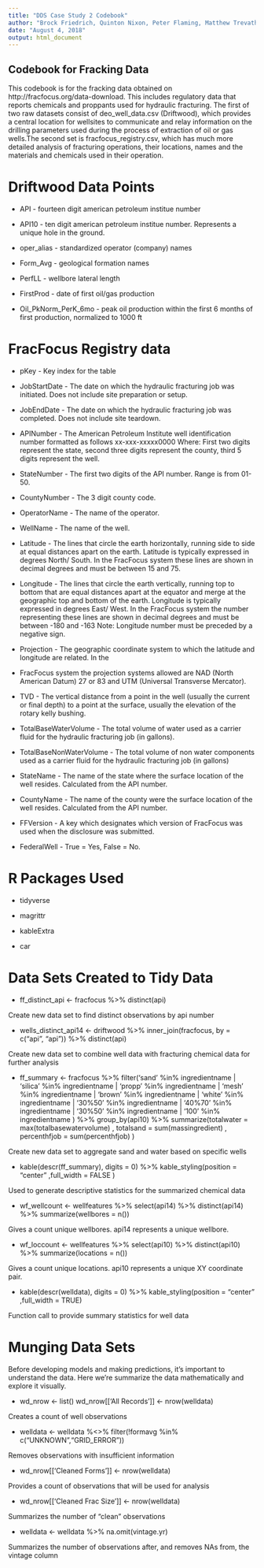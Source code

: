 ```yaml
---
title: "DDS Case Study 2 Codebook"
author: "Brock Friedrich, Quinton Nixon, Peter Flaming, Matthew Trevathan"
date: "August 4, 2018"
output: html_document
---
```


## Codebook for Fracking Data

This codebook is for the fracking data obtained on http://fracfocus.org/data-download. This includes regulatory data that reports chemicals and proppants used for hydraulic fracturing. The first of two raw datasets consist of deo_well_data.csv (Driftwood), which provides a central location for wellsites to communicate and relay information on the drilling parameters used during the process of extraction of oil or gas wells.The second set is fracfocus_registry.csv, which has much more detailed analysis of fracturing operations, their locations, names and the materials and chemicals used in their operation. 


# Driftwood Data Points
 
* API - fourteen digit american petroleum institue number

* API10 - ten digit american petroleum institue number. Represents a unique hole in the ground.

* oper_alias - standardized operator (company) names

* Form_Avg - geological formation names

* PerfLL - wellbore lateral length

* FirstProd - date of first oil/gas production

* Oil_PkNorm_PerK_6mo - peak oil production within the first 6 months of first production, normalized to 1000 ft


# FracFocus Registry data

* pKey - Key index for the table

* JobStartDate - The date on which the hydraulic fracturing job was initiated.  Does not include site preparation or setup.

* JobEndDate - The date on which the hydraulic fracturing job was completed.  Does not include site teardown.

* APINumber - The American Petroleum Institute well identification number formatted as follows xx-xxx-xxxxx0000 Where: First two digits 
represent the state, second three digits represent the county, third 5 digits represent the well.

* StateNumber - The first two digits of the API number.  Range is from 01-50.

* CountyNumber - The 3 digit county code.

* OperatorName - The name of the operator.

* WellName - The name of the well.

* Latitude - The lines that circle the earth horizontally, running side to side at equal distances apart on the earth.   Latitude is typically 
expressed in degrees North/ South.  In the FracFocus system these lines are shown in decimal degrees and must be between 15 and 75.

* Longitude - The lines that circle the earth vertically, running top to bottom that are equal distances apart at the equator 
and merge at the geographic top and bottom of the earth.  Longitude is typically expressed in degrees East/ West.  In the FracFocus 
system the number representing these  lines are shown in decimal degrees and must be between -180 and -163 Note: Longitude number must 
be preceded by a negative sign.

* Projection - The geographic coordinate system to which the latitude and longitude are related. In the 
* FracFocus 
system the projection systems allowed are NAD (North American Datum) 27 or 83 and UTM (Universal Transverse Mercator).

* TVD - The vertical distance from a point in the well (usually the current or final depth) to a point at the surface, usually the 
elevation of the rotary kelly bushing.

* TotalBaseWaterVolume - The total volume of water used as a carrier fluid for the hydraulic fracturing job (in gallons).

* TotalBaseNonWaterVolume - The total volume of non water components used as a carrier fluid for the hydraulic fracturing job (in gallons)

* StateName - The name of the state where the surface location of the well resides.  Calculated from the API number.

* CountyName - The name of the county were the surface location of the well resides.  Calculated from the API number.

* FFVersion - A key which designates which version of FracFocus was used when the disclosure was submitted.

* FederalWell - True = Yes, False = No.


# R Packages Used

* tidyverse

* magrittr

* kableExtra

* car


# Data Sets Created to Tidy Data

* ff_distinct_api <- fracfocus %>% 
  distinct(api)
  
Create new data set to find distinct observations by api number

* wells_distinct_api14 <- driftwood %>%
    inner_join(fracfocus, by = c("api", "api")) %>%
    distinct(api)

Create new data set to combine well data with fracturing chemical data for       further analysis

* ff_summary <- fracfocus %>%
    filter('sand' %in% ingredientname
        | 'silica' %in% ingredientname
        | 'propp' %in% ingredientname
        | 'mesh' %in% ingredientname
        | 'brown' %in% ingredientname
        | 'white' %in% ingredientname
        | '30%50' %in% ingredientname
        | '40%70' %in% ingredientname
        | '30%50' %in% ingredientname
        | '100' %in% ingredientname
        ) %>%
    group_by(api10) %>%
    summarize(totalwater = max(totalbasewatervolume)
              , totalsand = sum(massingredient)
              , percenthfjob = sum(percenthfjob)
              )

Create new data set to aggregate sand and water based on specific wells

* kable(descr(ff_summary), digits = 0) %>%
    kable_styling(position = "center"
                 ,full_width = FALSE
                 )
                 
Used to generate descriptive statistics for the summarized chemical data

* wf_wellcount <- wellfeatures %>%
    select(api14) %>%
    distinct(api14) %>%
    summarize(wellbores = n())
    
Gives a count unique wellbores. api14 represents a unique wellbore.

* wf_loccount <- wellfeatures %>%
    select(api10) %>%
    distinct(api10) %>%
    summarize(locations = n())
    
Gives a count unique locations. api10 represents a unique XY coordinate pair.

* kable(descr(welldata), digits = 0) %>%
    kable_styling(position = "center"
                 ,full_width = TRUE)
                 
Function call to provide summary statistics for well data


# Munging Data Sets

Before developing models and making predictions, it's important to understand the data. Here we're summarize the data mathematically and explore it visually.

* wd_nrow <- list()
                wd_nrow[['All Records']] <- nrow(welldata)
  
Creates a count of well observations

* welldata <- welldata %<>% 
                filter(!formavg %in% c("UNKNOWN","GRID_ERROR"))
                
Removes observations with insufficient information 

* wd_nrow[['Cleaned Forms']] <- nrow(welldata)

Provides a count of observations that will be used for analysis

* wd_nrow[['Cleaned Frac Size']] <- nrow(welldata)

Summarizes the number of "clean" observations

* welldata <- welldata %>% na.omit(vintage.yr)

Summarizes the number of observations after, and removes NAs from, the vintage column


                


